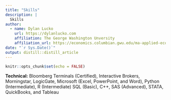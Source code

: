 ```yaml
---
title: "Skills"
description: |
  Skills
author:
  - name: Dylan Lucko 
    url: https://dylanlucko.com
    affiliation: The George Washington Unversity
    affiliation_url: https://economics.columbian.gwu.edu/ma-applied-economics
date: "`r Sys.Date()`"
output: distill::distill_article
---
```


```r
knitr::opts_chunk$set(echo = FALSE)
```

**Technical:** Bloomberg Terminals (Certified), Interactive Brokers, Morningstar, LogicGate, Microsoft (Excel, PowerPoint, and Word), Python (Intermediate), R (Intermediate) SQL (Basic), C++, SAS (Advanced), STATA, QuickBooks, and Tableau
